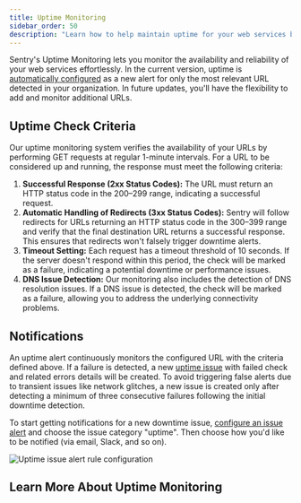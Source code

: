 ```yaml
---
title: Uptime Monitoring
sidebar_order: 50
description: "Learn how to help maintain uptime for your web services by monitoring relevant URLs with Sentry's Uptime Monitoring."
---
```


<Include name="feature-stage-alpha-uptime.mdx" />

Sentry's Uptime Monitoring lets you monitor the availability and reliability of your web services effortlessly.
In the current version, uptime is [automatically configured](/product/alerts/uptime-monitoring/automatic-detection/) as a new alert for only the most relevant URL detected in your organization. In future updates, you'll have the flexibility to add and monitor additional URLs.

## Uptime Check Criteria

Our uptime monitoring system verifies the availability of your URLs by performing GET requests at regular 1-minute intervals. For a URL to be considered up and running, the response must meet the following criteria:

1. **Successful Response (2xx Status Codes):**
The URL must return an HTTP status code in the 200–299 range, indicating a successful request.
2. **Automatic Handling of Redirects (3xx Status Codes):** Sentry will follow redirects for URLs returning an HTTP status code in the 300–399 range and verify that the final destination URL returns a successful response. This ensures that redirects won't falsely trigger downtime alerts.
3. **Timeout Setting:** Each request has a timeout threshold of 10 seconds.
If the server doesn't respond within this period, the check will be marked as a failure,
indicating a potential downtime or performance issues.
4. **DNS Issue Detection:** Our monitoring also includes the detection of DNS resolution issues.
If a DNS issue is detected, the check will be marked as a failure,
allowing you to address the underlying connectivity problems.

## Notifications

An uptime alert continuously monitors the configured URL with the criteria defined above. If a failure is detected,
a new [uptime issue](/product/issues/issue-details/uptime-issues/) with failed check and related errors details will be created. To avoid triggering false alerts due to transient issues like network glitches, a new issue is created only after detecting a minimum of three consecutive failures following the initial downtime detection.

To start getting notifications for a new downtime issue, [configure an issue alert](/product/alerts/create-alerts/issue-alert-config/) and choose the issue category "uptime". Then choose how you'd like to be notified (via email, Slack, and so on).

![Uptime issue alert rule configuration](./img/uptime-issue-alert-rule.png)

## Learn More About Uptime Monitoring

<PageGrid />
